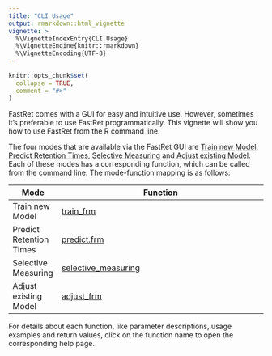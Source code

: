 ```yaml
---
title: "CLI Usage"
output: rmarkdown::html_vignette
vignette: >
  %\VignetteIndexEntry{CLI Usage}
  %\VignetteEngine{knitr::rmarkdown}
  %\VignetteEncoding{UTF-8}
---
```


```r
knitr::opts_chunk$set(
  collapse = TRUE,
  comment = "#>"
)
```

FastRet comes with a GUI for easy and intuitive use. However, sometimes it's preferable to use FastRet programmatically. This vignette will show you how to use FastRet from the R command line.

The four modes that are available via the FastRet GUI are [Train new Model](https://spang-lab.github.io/FastRet/articles/GUI-Usage.html#train-new-model), [Predict Retention Times](https://spang-lab.github.io/FastRet/articles/GUI-Usage.html#predict-retention-times), [Selective Measuring](https://spang-lab.github.io/FastRet/articles/GUI-Usage.html#selective-measuring) and [Adjust existing Model](https://spang-lab.github.io/FastRet/articles/GUI-Usage.html#adjusting-measurements-using-a-linear-model). Each of these modes has a corresponding function, which can be called from the command line. The mode-function mapping is as follows:

| Mode                    | Function                                                                                      |
| ----------------------- | --------------------------------------------------------------------------------------------- |
| Train new Model         | [train_frm](https://spang-lab.github.io/FastRet/reference/train_frm.html)                     |
| Predict Retention Times | [predict.frm](https://spang-lab.github.io/FastRet/reference/predict.frm.html)                 |
| Selective Measuring     | [selective_measuring](https://spang-lab.github.io/FastRet/reference/selective_measuring.html) |
| Adjust existing Model   | [adjust_frm](https://spang-lab.github.io/FastRet/reference/adjust_frm.html)                   |

For details about each function, like parameter descriptions, usage examples and return values, click on the function name to open the corresponding help page.
